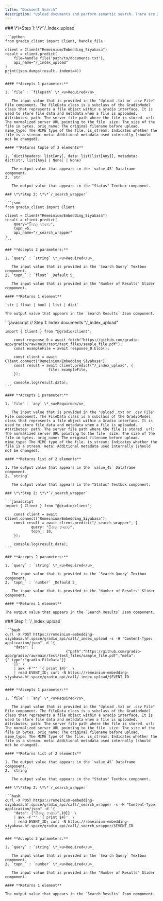 ```yaml
---
title: "Document Search"
description: "Upload documents and perform semantic search. There are 2 endpoints for perform document search"
---
```


<Tabs>
  <Tab title="Python">
    ### \*\*Step 1: \*\*`/_index_upload`

    ```python
    from gradio_client import Client, handle_file
    
    client = Client("Remeinium/Embedding_Siyabasa")
    result = client.predict(
        file=handle_file('path/to/documents.txt'),
        api_name="/_index_upload"
    )
    print(json.dumps(result, indent=4))
    ```

    #### **Accepts 1 parameter:**

    1. `file` : `filepath` \*_<u>Required</u>_

       The input value that is provided in the "Upload .txt or .csv File" File component. The FileData class is a subclass of the GradioModel class that represents a file object within a Gradio interface. It is used to store file data and metadata when a file is uploaded. Attributes: path: The server file path where the file is stored. url: The normalized server URL pointing to the file. size: The size of the file in bytes. orig_name: The original filename before upload. mime_type: The MIME type of the file. is_stream: Indicates whether the file is a stream. meta: Additional metadata used internally (should not be changed).

    #### **Returns tuple of 2 elements**

    1. `dict(headers: list[Any], data: list[list[Any]], metadata: dict(str, list[Any] | None) | None)`

       The output value that appears in the `value_45` Dataframe component.
    2. `str`

       The output value that appears in the "Status" Textbox component.

    ### \*\*Step 2: \*\*`/_search_wrapper`

    ```json
    from gradio_client import Client
    
    client = Client("Remeinium/Embedding_Siyabasa")
    result = client.predict(
        query="සිංහල භාෂාව",
        topn_=5,
        api_name="/_search_wrapper"
    )
    ```

    ### **Accepts 2 parameters:**

    1. `query` : `string` \*_<u>Required</u>_

       The input value that is provided in the `Search Query` Textbox component.
    2. `topn_` : `float` _Default 5_

       The input value that is provided in the "Number of Results" Slider component.

    #### **Returns 1 element**

    `str | float | bool | list | dict`

    The output value that appears in the `Search Results` Json component.
  </Tab>
  <Tab title="Javascript">
    ```javascript
    // Step 1: Index documents  "/_index_upload"
    
    import { Client } from "@gradio/client";
    	
    	const response_0 = await fetch("https://github.com/gradio-app/gradio/raw/main/test/test_files/sample_file.pdf");
    	const exampleFile = await response_0.blob();
    						
    	const client = await Client.connect("Remeinium/Embedding_Siyabasa");
    	const result = await client.predict("/_index_upload", { 
    					file: exampleFile, 
    	});
    
    	console.log(result.data);
    ```

    #### **Accepts 1 parameter:**

    1. `file` : `any` \*_<u>Required</u>_

       The input value that is provided in the "Upload .txt or .csv File" File component. The FileData class is a subclass of the GradioModel class that represents a file object within a Gradio interface. It is used to store file data and metadata when a file is uploaded. Attributes: path: The server file path where the file is stored. url: The normalized server URL pointing to the file. size: The size of the file in bytes. orig_name: The original filename before upload. mime_type: The MIME type of the file. is_stream: Indicates whether the file is a stream. meta: Additional metadata used internally (should not be changed).

    #### **Returns list of 2 elements**

    1. The output value that appears in the `value_45` Dataframe component.
    2. `string`

       The output value that appears in the "Status" Textbox component.

    ### \*\*Step 2: \*\*`/_search_wrapper`

    ```javascript
    import { Client } from "@gradio/client";
    	
    	const client = await Client.connect("Remeinium/Embedding_Siyabasa");
    	const result = await client.predict("/_search_wrapper", { 		
    			query: "සිංහල භාෂාව", 		
    			topn_: 10, 
    	});
    
    	console.log(result.data);
    ```

    ### **Accepts 2 parameters:**

    1. `query` : `string` \*_<u>Required</u>_

       The input value that is provided in the `Search Query` Textbox component.
    2. `topn_` : `number` _Defauld 5_

       The input value that is provided in the "Number of Results" Slider component.

    #### **Returns 1 element**

    The output value that appears in the `Search Results` Json component.
  </Tab>
  <Tab title="cURL">
    ### Step 1:  `/_index_upload`

    ```bash
    curl -X POST https://remeinium-embedding-siyabasa.hf.space/gradio_api/call/_index_upload -s -H "Content-Type: application/json" -d '{
    	"data": [
    							{"path":"https://github.com/gradio-app/gradio/raw/main/test/test_files/sample_file.pdf","meta":{"_type":"gradio.FileData"}}
    	]}' \
    	| awk -F'"' '{ print $4}'  \
    	| read EVENT_ID; curl -N https://remeinium-embedding-siyabasa.hf.space/gradio_api/call/_index_upload/$EVENT_ID
    ```

    #### **Accepts 1 parameter:**

    1. `file` : `any` \*_<u>Required</u>_

       The input value that is provided in the "Upload .txt or .csv File" File component. The FileData class is a subclass of the GradioModel class that represents a file object within a Gradio interface. It is used to store file data and metadata when a file is uploaded. Attributes: path: The server file path where the file is stored. url: The normalized server URL pointing to the file. size: The size of the file in bytes. orig_name: The original filename before upload. mime_type: The MIME type of the file. is_stream: Indicates whether the file is a stream. meta: Additional metadata used internally (should not be changed).

    #### **Returns list of 2 elements**

    1. The output value that appears in the `value_45` Dataframe component.
    2. `string`

       The output value that appears in the "Status" Textbox component.

    ### \*\*Step 2: \*\*`/_search_wrapper`

    ```bash
    curl -X POST https://remeinium-embedding-siyabasa.hf.space/gradio_api/call/_search_wrapper -s -H "Content-Type: application/json" -d '{
    	"data": ["සිංහල භාෂාව",10]}' \
    	| awk -F'"' '{ print $4}'  \
    	| read EVENT_ID; curl -N https://remeinium-embedding-siyabasa.hf.space/gradio_api/call/_search_wrapper/$EVENT_ID
    ```

    ### **Accepts 2 parameters:**

    1. `query` : `string` \*_<u>Required</u>_

       The input value that is provided in the `Search Query` Textbox component.
    2. `topn_` : `number` \*_<u>Required</u>_

       The input value that is provided in the "Number of Results" Slider component.

    #### **Returns 1 element**

    The output value that appears in the `Search Results` Json component.
  </Tab>
</Tabs>